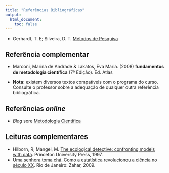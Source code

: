 ```yaml
---
title: "Referências Bibliográficas"
output:
  html_document:
    toc: false
---
```


-  Gerhardt, T. E; Silveira, D. T. [Métodos de Pesquisa](http://www.ufrgs.br/cursopgdr/downloadsSerie/derad005.pdf)

## Referência complementar 

- Marconi, Marina de Andrade & Lakatos, Eva Maria. (2008) **fundamentos de metodologia científica** (7ª Edição). Ed. Atlas

- **Nota:** existem diversos textos compatíveis com o
      programa do curso. Consulte o professor sobre a adequação de
      qualquer outra referência bibliográfica.

## Referências *online*

-  *Blog* sore [Metodologia Científica](https://blog.fastformat.co/category/metodologia-cientifica/)

## Leituras complementares

- Hilborn, R; Mangel, M.
  [The ecological detective: confronting models with data](http://press.princeton.edu/titles/5987.html).
  Princeton University Press, 1997.
-  [Uma senhora toma chá. Como a estatística revolucionou a ciência no século XX](http://www.zahar.com.br/livro/uma-senhora-toma-cha).
  Rio de Janeiro: Zahar, 2009.
